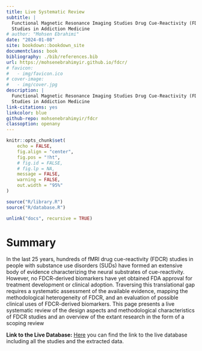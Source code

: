 ```yaml
--- 
title: Live Systematic Review
subtitle: | 
  Functional Magnetic Resonance Imaging Studies Drug Cue-Reactivity (FDCR)
  Studies in Addiction Medicine
# author: "Mohsen Ebrahimi"
date: "2024-01-08"
site: bookdown::bookdown_site
documentclass: book
bibliography: ./bib/references.bib
url: https://mohsenebrahimyir.github.io/fdcr/
# favicon: 
#   - img/favicon.ico
# cover-image:
#   - img/cover.jpg
description: |
  Functional Magnetic Resonance Imaging Studies Drug Cue-Reactivity (FDCR)
  Studies in Addiction Medicine
link-citations: yes
linkcolor: blue
github-repo: mohsenebrahimyir/fdcr
classoption: openany
---
```


```r
knitr::opts_chunk$set(
	echo = FALSE,
	fig.align = "center",
	fig.pos = "!ht",
	# fig.id = FALSE,
	# fig.lp = NA,
	message = FALSE,
	warning = FALSE,
	out.width = "95%"
)
```

```r
source("R/library.R")
source("R/database.R")

unlink("docs", recursive = TRUE)
```

# Summary

In the last 25 years, hundreds of fMRI drug cue-reactivity (FDCR) studies in people with substance use disorders (SUDs) have formed an extensive body of evidence characterizing the neural substrates of cue-reactivity. However, no FDCR-derived biomarkers have yet obtained FDA approval for treatment development or clinical adoption. Traversing this translational gap requires a systematic assessment of the available evidence, mapping the methodological heterogeneity of FDCR, and an evaluation of possible clinical uses of FDCR-derived biomarkers. This page presents a live systematic review of the design aspects and methodological characteristics of FDCR studies and an overview of the extant research in the form of a scoping review

**Link to the Live Database:**
[Here](https://docs.google.com/spreadsheets/d/1ZpGM57pZMhZZdD4IhxQw6sG_9uRJmukxCwrLPHZoMYU/edit?usp=drivesdk) you can find the link to the live database including all the studies and the extracted data.
